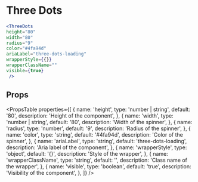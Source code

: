 ---
---

# Three Dots

```jsx live
<ThreeDots 
height="80" 
width="80" 
radius="9"
color="#4fa94d" 
ariaLabel="three-dots-loading"
wrapperStyle={{}}
wrapperClassName=""
visible={true}
 />
```

## Props

<PropsTable
  properties={[
    {
      name: 'height',
      type: 'number | string',
      default: '80',
      description: 'Height of the component',
    },
    {
      name: 'width',
      type: 'number | string',
      default: '80',
      description: 'Width of the spinner',
    },
    {
      name: 'radius',
      type: 'number',
      default: '9',
      description: 'Radius of the spinner',
    },
    {
      name: 'color',
      type: 'string',
      default: '#4fa94d',
      description: 'Color of the spinner',
    },
    {
      name: 'ariaLabel',
      type: 'string',
      default: 'three-dots-loading',
      description: 'Aria label of the component',
    },
    {
      name: 'wrapperStyle',
      type: 'object',
      default: '{}',
      description: 'Style of the wrapper',
    },
    {
      name: 'wrapperClassName',
      type: 'string',
      default: '',
      description: 'Class name of the wrapper',
    },
    {
      name: 'visible',
      type: 'boolean',
      default: 'true',
      description: 'Visibility of the component',
    },
  ]}
/>